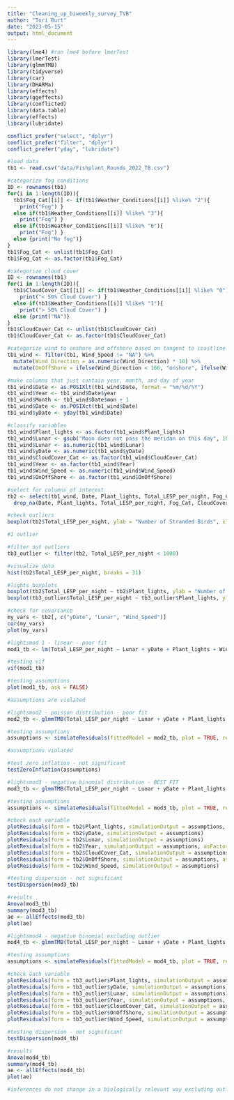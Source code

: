 ```yaml
---
title: "Cleaning_up_biweekly_survey_TVB"
author: "Tori Burt"
date: "2023-05-15"
output: html_document
---
```


```r

library(lme4) #run lme4 before lmerTest 
library(lmerTest)
library(glmmTMB)
library(tidyverse)
library(car)
library(DHARMa)
library(effects)
library(ggeffects)
library(conflicted)
library(data.table)
library(effects)
library(lubridate)

conflict_prefer("select", "dplyr")
conflict_prefer("filter", "dplyr")
conflict_prefer("yday", "lubridate")

```

```r

#load data
tb1 <- read.csv("data/Fishplant_Rounds_2022_TB.csv")

#categorize fog conditions
ID <- rownames(tb1)
for(i in 1:length(ID)){
  tb1$Fog_Cat[[i]] <- if(tb1$Weather_Conditions[[i]] %like% "2"){
    print("Fog") }
  else if(tb1$Weather_Conditions[[i]] %like% "3"){
    print("Fog") }
  else if(tb1$Weather_Conditions[[i]] %like% "6"){
    print("Fog") }
  else {print("No fog")}
}
tb1$Fog_Cat <- unlist(tb1$Fog_Cat)
tb1$Fog_Cat <- as.factor(tb1$Fog_Cat)

#categorize cloud cover
ID <- rownames(tb1)
for(i in 1:length(ID)){
  tb1$CloudCover_Cat[[i]] <- if(tb1$Weather_Conditions[[i]] %like% "0"){
    print("< 50% Cloud Cover") }
  else if(tb1$Weather_Conditions[[i]] %like% "1"){
    print("> 50% Cloud Cover") }
  else {print("NA")}
}
tb1$CloudCover_Cat <- unlist(tb1$CloudCover_Cat)
tb1$CloudCover_Cat <- as.factor(tb1$CloudCover_Cat)

#categorize wind to onshore and offshore based on tangent to coastline
tb1_wind <- filter(tb1, Wind_Speed != "NA") %>%
  mutate(Wind_Direction = as.numeric(Wind_Direction) * 10) %>%
  mutate(OnOffShore = ifelse(Wind_Direction < 166, "onshore", ifelse(Wind_Direction > 346, "onshore", "offshore")))

#make columns that just contain year, month, and day of year
tb1_wind$Date <- as.POSIXlt(tb1_wind$Date, format = "%m/%d/%Y")
tb1_wind$Year <- tb1_wind$Date$year
tb1_wind$Month <- tb1_wind$Date$mon + 1
tb1_wind$Date <- as.POSIXct(tb1_wind$Date)
tb1_wind$yDate <- yday(tb1_wind$Date)

#classify variables
tb1_wind$Plant_lights <- as.factor(tb1_wind$Plant_lights)
tb1_wind$Lunar <- gsub("Moon does not pass the meridan on this day", 100, tb1_wind$Lunar)
tb1_wind$Lunar <- as.numeric(tb1_wind$Lunar)
tb1_wind$yDate <- as.numeric(tb1_wind$yDate)
tb1_wind$CloudCover_Cat <- as.factor(tb1_wind$CloudCover_Cat)
tb1_wind$Year <- as.factor(tb1_wind$Year)
tb1_wind$Wind_Speed <- as.numeric(tb1_wind$Wind_Speed)
tb1_wind$OnOffShore <- as.factor(tb1_wind$OnOffShore)

#select for columns of interest
tb2 <- select(tb1_wind, Date, Plant_lights, Total_LESP_per_night, Fog_Cat, CloudCover_Cat, yDate, Lunar, Year, Wind_Speed, OnOffShore) %>%
  drop_na(Date, Plant_lights, Total_LESP_per_night, Fog_Cat, CloudCover_Cat, yDate, Lunar, Year, Wind_Speed, OnOffShore)

```

```r

#check outliers
boxplot(tb2$Total_LESP_per_night, ylab = "Number of Stranded Birds", xlab = "")

#1 outlier

#filter out outliers
tb3_outlier <- filter(tb2, Total_LESP_per_night < 1000)

#visualize data
hist(tb2$Total_LESP_per_night, breaks = 31)

#lights boxplots
boxplot(tb2$Total_LESP_per_night ~ tb2$Plant_lights, ylab = "Number of Stranded Birds", xlab = "")
boxplot(tb3_outlier$Total_LESP_per_night ~ tb3_outlier$Plant_lights, ylab = "Number of Stranded Birds", xlab = "")

#check for covariance
my_vars <- tb2[, c("yDate", "Lunar", "Wind_Speed")]
cor(my_vars)
plot(my_vars)

#lightsmod 1 - linear - poor fit
mod1_tb <- lm(Total_LESP_per_night ~ Lunar + yDate + Plant_lights + Wind_Speed + OnOffShore + CloudCover_Cat + Year, data = tb2)

#testing vif
vif(mod1_tb)

#testing assumptions
plot(mod1_tb, ask = FALSE)

#assumptions are violated

#lightsmod2 - poisson distribution - poor fit
mod2_tb <- glmmTMB(Total_LESP_per_night ~ Lunar + yDate + Plant_lights + Wind_Speed + OnOffShore + CloudCover_Cat + Year, data = tb2, family = poisson(link = "log"))

#testing assumptions
assumptions <- simulateResiduals(fittedModel = mod2_tb, plot = TRUE, refit = FALSE)

#assumptions violated

#test zero inflation - not significant
testZeroInflation(assumptions)

#lightsmod3 - negative binomial distribution - BEST FIT
mod3_tb <- glmmTMB(Total_LESP_per_night ~ Lunar + yDate + Plant_lights + Wind_Speed + OnOffShore + Year + CloudCover_Cat, data = tb2, family = nbinom1(link = "log"))

#testing assumptions
assumptions <- simulateResiduals(fittedModel = mod3_tb, plot = TRUE, refit = FALSE)

#check each variable
plotResiduals(form = tb2$Plant_lights, simulationOutput = assumptions, asFactor = T)
plotResiduals(form = tb2$yDate, simulationOutput = assumptions)
plotResiduals(form = tb2$Lunar, simulationOutput = assumptions)
plotResiduals(form = tb2$Year, simulationOutput = assumptions, asFactor = T)
plotResiduals(form = tb2$CloudCover_Cat, simulationOutput = assumptions, asFactor = T)
plotResiduals(form = tb2$OnOffShore, simulationOutput = assumptions, asFactor = T)
plotResiduals(form = tb2$Wind_Speed, simulationOutput = assumptions)

#testing dispersion - not significant
testDispersion(mod3_tb)

#results
Anova(mod3_tb)
summary(mod3_tb)
ae <- allEffects(mod3_tb)
plot(ae)

#lightsmod4 - negative binomial excluding outlier
mod4_tb <- glmmTMB(Total_LESP_per_night ~ Lunar + yDate + Plant_lights + Wind_Speed + OnOffShore + Year + CloudCover_Cat, data = tb3_outlier, family = nbinom1(link = "log"))

#testing assumptions
assumptions <- simulateResiduals(fittedModel = mod4_tb, plot = TRUE, refit = FALSE)

#check each variable
plotResiduals(form = tb3_outlier$Plant_lights, simulationOutput = assumptions, asFactor = T)
plotResiduals(form = tb3_outlier$yDate, simulationOutput = assumptions)
plotResiduals(form = tb3_outlier$Lunar, simulationOutput = assumptions)
plotResiduals(form = tb3_outlier$Year, simulationOutput = assumptions, asFactor = T)
plotResiduals(form = tb3_outlier$CloudCover_Cat, simulationOutput = assumptions, asFactor = T)
plotResiduals(form = tb3_outlier$OnOffShore, simulationOutput = assumptions, asFactor = T)
plotResiduals(form = tb3_outlier$Wind_Speed, simulationOutput = assumptions)

#testing dispersion - not significant
testDispersion(mod4_tb)

#results
Anova(mod4_tb)
summary(mod4_tb)
ae <- allEffects(mod4_tb)
plot(ae)

#inferences do not change in a biologically relevant way excluding outliers - lightsmod3 is best fit
```
